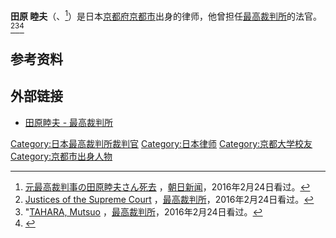 {{Infobox judge
| name             = 田原 睦夫
| honorific-suffix = 
| office           = {{JPN}}[[日本最高法院法官|最高法院法官]]
| term_start       = 2006年11月1日
| term_end         = 2013年4月22日
| appointer        =  [[明仁|明仁]]
|1blankname    = {{nowrap|指名}}
|1namedata     = [[第1次安倍内閣|第1次安倍内閣]]
| predecessor      = {{link-ja|瀧井繁男|滝井繁男}}
| successor        = {{link-ja|木内道祥|木内道祥}}
| birth_date       = {{birth date|1943|4|23}}
| birth_place      = {{JPN}}[[京都府|京都府]][[京都市|京都市]]
| death_date       = {{death date and age|2016|2|19|1943|4|23}}
| death_place      = 
| nationality      = 
| relatives = 
| parents = 
|alma_mater=[[京都大学|京都大学]]法学部
}}
'''田原 睦夫'''（{{lang-ja|たはら むつお}}、{{bd|1943年|4月23日|2016年|2月19日|catIdx=Tahara Mutsuo}}<ref>[http://www.asahi.com/articles/ASJ2M7331J2MUTIL05H.html 元最高裁判事の田原睦夫さん死去] {{Wayback|url=http://www.asahi.com/articles/ASJ2M7331J2MUTIL05H.html |date=20160224094135 }}，[[朝日新闻|朝日新闻]]，2016年2月24日看过。</ref>）是日本[[京都府|京都府]][[京都市|京都市]]出身的律师，他曾担任[[最高裁判所|最高裁判所]]的法官。<ref>[http://www.courts.go.jp/english/justices/index.html Justices of the Supreme Court] {{webarchive|url=https://web.archive.org/web/20060617100144/http://www.courts.go.jp/english/justices/index.html |date=2006-06-17 }}，[[最高裁判所|最高裁判所]]，2016年2月24日看过。</ref><ref>"[http://www.courts.go.jp/english/justices/tahara.html TAHARA, Mutsuo] {{webarchive|url=https://web.archive.org/web/20071005132437/http://www.courts.go.jp/english/justices/tahara.html |date=2007-10-05 }}，[[最高裁判所|最高裁判所]]，2016年2月24日看过。</ref><ref>{{cite web|url=http://globenewswire.com/news-release/2016/02/22/812595/0/en/Nidec-Mourns-Passing-of-Board-Member-Mutsuo-Tahara.html|title=Nidec Mourns Passing of Board Member Mutsuo Tahara|publisher=Nidec Corporation|work=GlobeNewswire News Room|language=英语|accessdate=2016-02-24|archive-date=2016-03-03|archive-url=https://web.archive.org/web/20160303103330/http://globenewswire.com/news-release/2016/02/22/812595/0/en/Nidec-Mourns-Passing-of-Board-Member-Mutsuo-Tahara.html|dead-url=no}}</ref>

==参考资料==
{{reflist}}

==外部链接==
* {{ja icon}}[https://web.archive.org/web/20130426084821/http://www.courts.go.jp/saikosai/about/saibankan/tahara/ 田原睦夫 - 最高裁判所]

{{authority control}}
{{DEFAULTSORT:Tahara Mutsuo}}
[[Category:日本最高裁判所裁判官|Category:日本最高裁判所裁判官]]
[[Category:日本律师|Category:日本律师]]
[[Category:京都大学校友|Category:京都大学校友]]
[[Category:京都市出身人物|Category:京都市出身人物]]